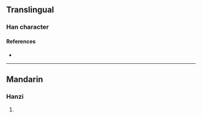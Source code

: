 {{character info/new}}
==Translingual==

===Han character===
{{Han char|rn=86|rad=火|as=06|sn=10|four=|canj=FHBY|ids=⿰火舟}}

====References====
* {{Han ref|kx=0670.050|dkj=18999|dj=1079.030|hdz=32200.100|uh=70D0|ud=28880}}

----

==Mandarin==

===Hanzi===
{{cmn-hanzi|pin=[[miè]] ([[mie4]]), [[zhōu]] ([[zhou1]])|wg=mieh<sup>4</sup>, chou<sup>1</sup>}}

# {{defn|lang=cmn|sort=火06}}